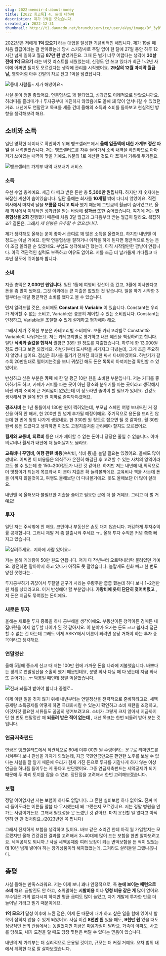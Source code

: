 ```yaml
---
slug: 2022-memoir-4-about-money
title: [2022 회고록] 4. 돈에 대하여
description: 제가 1억을 모았습니다.
created_at: 2022-12-31
thumbnail: http://t1.daumcdn.net/brunch/service/user/aVyy/image/Df_3yBYQMh3xciKKOwBGfCavQJE.jpg
---
```


2022년은 저에게 **1억 모으기** 라는 대업을 달성한 기념비적인 해입니다. 제가 19살 때 처음 월급이라는 걸 받아봤는데 당시
스키강사로 주말 없이 한 달에 27일 동안 하루 12시간 넘게 일하고 월급 **87만 원** 받았거든요. 그때 돈 벌기 너무 어렵다는 생각에
**30살 전에 1억 모으기** 라는 버킷 리스트를 세웠었는데, 신경도 안 쓰고 있다가 최근 1~2년 사이에 어쩌면 될지도 모르겠다는 생각에
관리를 시작했어요. **29살의 12월 마지막 월급날,** 영화처럼 아주 간발의 차로 잔고 1억을 넘겼답니다.

![](http://t1.daumcdn.net/brunch/service/user/aVyy/image/WFRlIXpHfpir9je3l_zEd32rosc.jpg)동네
사람들~ 제가 해냈어요~

사실 운이 정말 좋았어요. 연봉협상도 꽤 잘되었고, 성과급도 이례적으로 받았으니까요. 허리띠를 졸라매거나 투자공부에 매진하지 않았음에도 올해
꽤 많이 앞서나갈 수 있었던 거죠. 내년에도 연말잔고 목표를 세울 건데 올해의 소득과 소비를 돌아보고 현실적인 방향을 생각해보려 해요.

## 소비와 소득

일단 명확한 데이터로 확인하기 위해 뱅크샐러드에서 **올해 입출액에 대한 가계부 정산 파일** 을 내려받았습니다. 저는 뱅크샐러드를 자주
들어가서 소비 내역을 확인하므로 아마 저기 쓰여있는 내역이 맞을 거예요. N분의 1로 계산한 것도 다 쪼개서 기록해 두거든요.

![](http://t1.daumcdn.net/brunch/service/user/aVyy/image/grW6bpmIb3HyjJQW1DXOJZJDZbQ.png)뱅크샐러드
가계부 내역 내보내기 서비스

### 소득

우선 수입 총계예요. 세금 다 떼고 받은 돈만 총 **5,300만 원입니다.** 하지만 저 숫자에는 복잡한 계산이 숨어있습니다. 일단 올해는
회사를 **10개월** 밖에 다니지 않았어요. 직전 회사에서 마지막 달을 **보름쯤 다니고 퇴사** 했기 때문에 그만큼의 월급이 숨어있고요,
올해 회사에서 이례적인 성과급을 받는 바람에 **성과급** 또한 숨어있습니다. 여기에 저는 **연봉협상을 2회** 진행했기 때문에 처음 3달
월급과 그다음부터 받는 월급이 달라요. 복잡하죠? 결론은, 그래서 _제 연봉은 유추할 수 없으십니다_.

제가 생각해도 올해는 운이 좋아서 급여로 꽤 많은 소득을 올렸어요. 하지만 내년엔 이 정도는 아닐 거예요. 만약 연봉협상을 잘하거나 이직을
하게 된다면 평균적으로 받는 돈이 조금 올라갈 순 있겠네요. 부업도 생각해보긴 했는데, 아직 시작할만한 깜냥이 안됩니다. 아직 객관적인
실력도 부족하고 여유도 없어요. 저를 조금 더 날카롭게 가다듬고 내후년 정도에 뛰어볼까 합니다.

### 소비

지출 총액은 **2,030만 원입니다.** 일단 1월에 여행비 정산이 좀 컸고, 3월에 이사한다고 돈을 좀 많이 썼어요. 그것 이외에는 큰
지출은 없었던 것 같습니다. 일을 하기 시작한 3월부터는 매달 평균적인 소비를 했다고 볼 수 있습니다.

먼저 알려드릴 것은, 소비에도 **Constant** 와 **Variable** 이 있습니다. Constant는 우리가 제어할 수 없는
소비고, Variable은 충분히 제어할 수 있는 소비입니다. Constant는 인정하고, Variable을 조절할 수 있게 설계하고
평가해야 해요.

그래서 제가 주목한 부분은 카테고리별 소비예요. 보통 카테고리별로 Constant와 Variable이 나뉘거든요. 저는 카테고리별로 평가하고
내년 예산을 책정하려고 합니다. 일단 **식비와 술값을 합쳐서** 월평균 38만 원 정도를 지출했습니다. 하루에 한 13,000원 정도
썼다고 보면 되겠네요. 하반기부터 도시락을 싸가지고 다녔는데, 그게 조금 주요하지 않았나 싶어요. 점심은 회사를 옮기기 전까진 최대한 싸서
다녀야겠어요. 하반기가 갈수록 20만원대로 떨어지는것을 보니 귀찮긴 해도 돈은 톡톡히 아껴지는걸 확인할 수 있었어요.

반성하고 싶은 부분은 **카페** 에 한 달 평균 10만 원을 소비한 부분입니다. 저는 커피를 좋아하기도 하고, 카페가 커피를 파는 곳이
아닌 장소와 분위기를 파는 곳이라고 생각해서 비싼 커피 소비에 큰 거리낌이 없었는데 이 정도라면 줄여야 할 필요가 있네요. 건강도 생각해서
한 달에 5만 원 이하로 줄여봐야겠어요.

**경조사비** 는 1년 통틀어서 130만 원이 찍혀있는데, 부모님 스페인 여행 보내드린 거 정산을 아직 안 해서, 한 200만 원 넘게
추가될 예정이에요. 주기적으로 용돈을 드리진 않는데 한 번에 왕창 나가게 생겼네요. 한 330만 원 정도로 잡으면 될 것 같아요. 월 30만
원씩 용돈 드렸다고 생각하면 이것도 고정지출처럼 관리해야 할지도 모르겠어요.

**월세와 교통비, 의료비** 등은 내가 제어할 수 없는 돈이니 당장은 줄일 수 없습니다. 아마 의료비나 월세가 내년에 더 늘어날지도
몰라요.

**교육비나 꾸밈비, 여행 관련 비용**(숙박비, 식비 등)을 늘릴 필요는 있겠어요. 올해도 많이 썼네요. 어쩌면 이 비용들은 의식주가
온전히 해결된 후 고려할 수 있는 사치의 영역이라고도 볼 수 있는데 총 150~200정도가 나간 것 같아요. 하지만 저는 내년에 내,외적으로
더 멋쟁이가 되는게 목표라서 이 분야 지출은 확 늘려볼꺼에요. 교육비나 책을 사는데 돈을 아끼지 않을것이고, 여행도 올해보단 더
다녀볼거에요. 옷도 올해보단 더 많이 살래요.

내년엔 꼭 올해보다 불필요한 지출을 줄이고 필요한 곳에 더 쓸 거예요. 그리고 더 벌 거예요!

### 투자

일단 저는 주식밖에 안 해요. 코인이나 부동산은 손도 대지 않습니다. 과감하게 투자수익률 공개합니다. 그러니 제발 저 좀 탈출시켜 주세요
ㅠ.. 올해 투자 수익은 커녕 쭉쭉 빠지고 있습니다.

![](http://t1.daumcdn.net/brunch/service/user/aVyy/image/sNxLhhXqmisgqrwvPRRDQopPe00.png)살려주세요..
지하에 사람 있어요~

저는 올해 거래량이 50만 원도 안됩니다. 저거 다 작년부터 오르락내리락 물려있던 거예요. 양전하면 팔아야지 하고 있다가 아직도 못
팔았습니다. 놀랍게도 한화 빼고 한 번도 양전 못했다는..

투자공부하기 귀찮아서 투잘알 친구가 사라는 우량주만 줍줍 했는데 하다 보니 1~2천만 원 치를 샀더라고요. 이거 반성해야 할 부분입니다.
**가랑비에 옷이 단단히 젖어버렸고** , 저 돈은 지금도 묶여있는 돈이에요.

### 새로운 투자

올해는 새로운 투자 종목을 하나 공부해볼 생각이에요. 부동산이든 청약이든 경매든 내 집마련을 이제 염두할 나이가 된 것 같아서요. 이 분야가
오가는 돈도 크고 쉽사리 접근할 수 없는 건 아는데 그래도 이제 ASKY에서 어른이 되려면 응당 거쳐야 하는 투자 종목이라고 생각해요.

### 연말정산

올해 5월에 종소세 신고 때 저는 100만 원에 가까운 돈을 나라에 지불했습니다. 바쁘다는 핑계로 연말정산을 소홀히 했기 때문인데요, 분명
회사 다닐 때 다 냈는데 지금 와서 또 뜯어가는..ㅜ 박봉일 때인데 정말 억울했습니다.

![](http://t1.daumcdn.net/brunch/service/user/aVyy/image/96PuaFW6LMBUCfKlq-9EYlu5xvg.jpeg)진짜
되돌려 받아야 합니다 증멜로..

이제 이런 일을 겪지 않기 위해 내년부터는 연말정산을 전략적으로 준비하려고요. 세액공제랑 소득공제를 어떻게 하면 극대화시킬 수 있는지
확인하고 소비 패턴을 조정하고, 이것저것 필요한 서류들도 꼼꼼히 챙겨보려고요. 소비가 그렇게 크지 않아서 지금까지 단 한 번도 연말정산 때
**되돌려 받은 적이 없는데** , 내년 목표는 한번 되돌려 받아 보는 것입니다.

### 연금저축펀드

연금은 뱅크샐러드에서 직관적으로 60세 이후 00만 원 수령이라는 문구로 리마인드를 시켜주다 보니 관심을 가지게 되었는데, 지금
국민연금만으론 편안한 노후를 보낼 수 없다는 사실을 잘 알기 때문에 우리가 현재 가진 돈으로 투자를 기갈나게 하지 않는 이상 연금을 하나쯤
들어두는 게 좋다고 판단했어요. 그중 연금저축펀드는 세액공제가 되기 때문에 두 마리 토끼를 잡을 수 있죠. 장단점을 고려해서 한번
고려해보겠습니다.

### 보험

정말 어이없지만 저는 보험이 하나도 없답니다. 그 흔한 실비보험 하나 없어요. 진짜 미리 들어도라는 어른들 말씀 다 무시했는데 왜 그랬는지
모르겠네요. 저는 정말 병원을 안 가는 사람이거든요. 그래서 필요성을 못 느꼈던 것 같아요. 마치 운전할 일 없다고 아직 면허 안 딴
것처럼요..(2023년엔 꼭 땁니다)

그래서 진지하게 보험을 생각하고 있어요. 바보 같은 소리긴 한데 아직 뭘 가입할지는 모르겠지만 올해 건강검진 결과를 고려해서 3~40대에
많이 드는 보험을 한번 알아보려고요. 세액공제도 되니까..! 사실 세액공제랑 여러 보장이 되는 변액보험을 든 적이 있었는데 10년 넘게
넣어야 하는 장기상품이라 해지했었는데, 그거라도 살려둘껄 그랬나봅니다.

## 총평

사실 올해는 만족스러워요. 저는 이제 보니 꽤나 안정적으로, 즉 **눈에 보이는 패턴으로 소비** 해요. 급발진도 안 하고, 소위말하는
**시발비용** 이나 **멍청 비용 같은 게** 많이 없어요. 부수입은 거의 없다시피 하지만 평균 급여도 많이 늘었고, 자기 계발에 투자한
만큼 더 늘어날 거라고 믿기 때문이에요.

**1억 모으기** 달성 이후에 느낀 점은, 이제 돈 때문에 내가 하고 싶은 일을 함에 있어서 발목이 잡히지 않을 수 있게 되었어요. 사실
이건 **8천만 원** 있을 때도, **9천만 원** 있을 때도 정량적인 돈의 관점에서는 동일했지만 지금은 마음가짐이 달라요. 가족이
아파도, 사고를 당해도, 내가 도전을 할 때도 당장 몇턴은 버틸 수 있다는 믿음이 있습니다.

내년의 제 가계부는 더 실리적으로 운용될 것이고, 규모는 더 커질 거예요. 오차 범위 내에서 계획한 대로 잘 살아보겠습니다.

